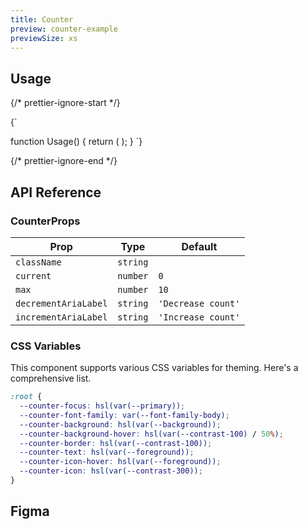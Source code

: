 ```yaml
---
title: Counter
preview: counter-example
previewSize: xs
---
```


## Usage

{/* prettier-ignore-start */}

<CodeBlock lang="ts">{`

function Usage() {
    return ( 
        <Counter />
    );
}
`}
</CodeBlock>

{/* prettier-ignore-end */}

## API Reference

### CounterProps

| Prop                 | Type     | Default            |
| -------------------- | -------- | ------------------ |
| `className`          | `string` |                    |
| `current`            | `number` | `0`                |
| `max`                | `number` | `10`               |
| `decrementAriaLabel` | `string` | `'Decrease count'` |
| `incrementAriaLabel` | `string` | `'Increase count'` |

### CSS Variables

This component supports various CSS variables for theming. Here's a comprehensive list.

```css
:root {
  --counter-focus: hsl(var(--primary));
  --counter-font-family: var(--font-family-body);
  --counter-background: hsl(var(--background));
  --counter-background-hover: hsl(var(--contrast-100) / 50%);
  --counter-border: hsl(var(--contrast-100));
  --counter-text: hsl(var(--foreground));
  --counter-icon-hover: hsl(var(--foreground));
  --counter-icon: hsl(var(--contrast-300));
}
```

## Figma

<Figma url="https://www.figma.com/design/kgCf8OkDCe90wBSKNNqueL/Soul-Vibe?node-id=2840-49792" />

